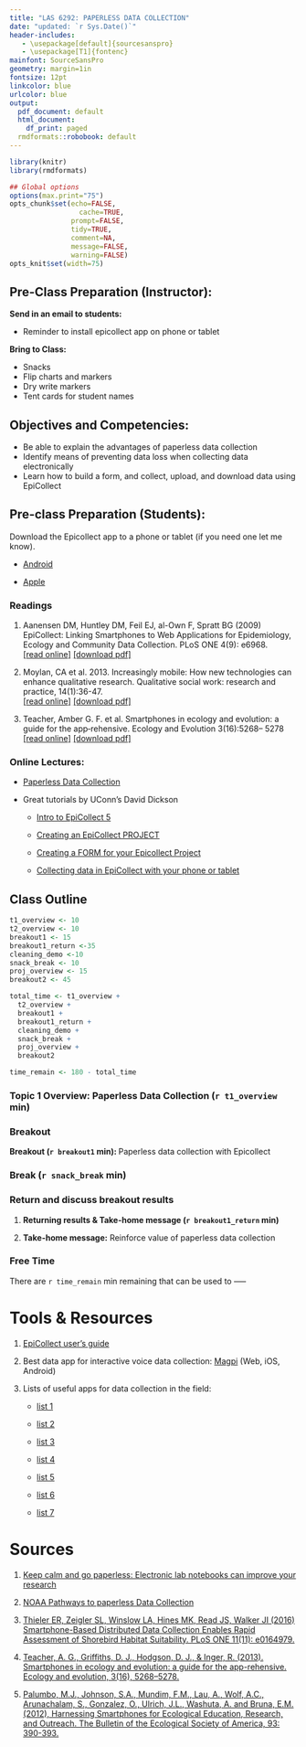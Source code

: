 ```yaml
---
title: "LAS 6292: PAPERLESS DATA COLLECTION"
date: "updated: `r Sys.Date()`"
header-includes:
   - \usepackage[default]{sourcesanspro}
   - \usepackage[T1]{fontenc}
mainfont: SourceSansPro
geometry: margin=1in
fontsize: 12pt
linkcolor: blue
urlcolor: blue
output:
  pdf_document: default
  html_document:
    df_print: paged
  rmdformats::robobook: default
---
```



```r
library(knitr)
library(rmdformats)

## Global options
options(max.print="75")
opts_chunk$set(echo=FALSE,
	             cache=TRUE,
               prompt=FALSE,
               tidy=TRUE,
               comment=NA,
               message=FALSE,
               warning=FALSE)
opts_knit$set(width=75)
```

## Pre-Class Preparation (Instructor):  

**Send in an email to students:  **  

  * Reminder to install epicollect app on phone or tablet

**Bring to Class:  **  

  * Snacks
  * Flip charts and markers
  * Dry write markers
  * Tent cards for student names

## Objectives and Competencies:   

* Be able to explain the advantages of paperless data collection
* Identify means of preventing data loss when collecting data electronically
* Learn how to build a form, and collect, upload, and download data using EpiCollect
  
## Pre-class Preparation (Students):

Download the Epicollect app to a phone or tablet (if you need one let me know).

* [Android](https://play.google.com/store/apps/details?id=uk.ac.imperial.epicollect.five&hl=en_US&gl=US)

* [Apple](https://apps.apple.com/us/app/epicollect5/id1183858199)

### **Readings**

1.  Aanensen DM, Huntley DM, Feil EJ, al-Own F, Spratt BG (2009) EpiCollect: Linking Smartphones to Web Applications for Epidemiology, Ecology and Community Data Collection. PLoS ONE 4(9): e6968.  
        [[read online]](https://journals.plos.org/plosone/article?id=10.1371/journal.pone.0006968) [[download pdf]](https://github.com/BrunaLab/LAS6292_DataManagement/blob/master/Assigned_Readings/Aanensen_etal_2009.PDF)

2.  Moylan, CA et al. 2013. Increasingly mobile: How new technologies can enhance qualitative research. Qualitative social work: research and practice, 14(1):36-47.  
        [[read online]](https://journals.sagepub.com/doi/10.1177/1473325013516988) [[download pdf]](https://github.com/BrunaLab/LAS6292_DataManagement/blob/master/Assigned_Readings/Moylan_etal_2015.pdf)

3.  Teacher, Amber G. F. et al. Smartphones in ecology and evolution: a guide for the app‐rehensive. Ecology and Evolution 3(16):5268– 5278  
        [[read online]](https://onlinelibrary.wiley.com/doi/full/10.1002/ece3.888)  [[download pdf]](https://github.com/BrunaLab/LAS6292_DataManagement/blob/master/Assigned_Readings/Teacher_etal_2013.pdf)
        

### **Online Lectures:**  

* [Paperless Data Collection](https://youtu.be/n8aoe3pXCGU)  

* Great tutorials by UConn's David Dickson  

    * [Intro to EpiCollect 5](https://kaltura.uconn.edu/playlist/dedicated/1_14lpwsw0/1_fmj06huc)  
            
    * [Creating an EpiCollect PROJECT](https://kaltura.uconn.edu/media/Creating+an+Epicollect+5+Project/1_853ybdbf)  
        
    * [Creating a FORM for your Epicollect Project](https://kaltura.uconn.edu/media/Creating+a+Form+in+Epicollect+5/1_inr7wxq8)  
        
    * [Collecting data in EpiCollect with your phone or tablet](https://kaltura.uconn.edu/media/Collecting+Data+With+Epicollect+5/1_kgzfddtp)  
        
        

## Class Outline


```r
t1_overview <- 10
t2_overview <- 10
breakout1 <- 15
breakout1_return <-35
cleaning_demo <-10
snack_break <- 10
proj_overview <- 15
breakout2 <- 45

total_time <- t1_overview + 
  t2_overview + 
  breakout1 + 
  breakout1_return + 
  cleaning_demo +
  snack_break + 
  proj_overview + 
  breakout2 

time_remain <- 180 - total_time
```



### **Topic 1 Overview: Paperless Data Collection** (`r t1_overview` min)

### Breakout

**Breakout (`r breakout1` min): ** Paperless data collection with Epicollect


### Break (`r snack_break` min)

### Return and discuss breakout results

1. **Returning results & Take-home message (`r breakout1_return` min)** 

2. **Take-home message:** Reinforce value of paperless data collection
      
### Free Time

There are `r time_remain` min remaining that can be used to -----

# Tools & Resources

1. [EpiCollect user's guide](https://docs.epicollect.net/)

2. Best data app for interactive voice data collection: [Magpi](https://www.magpi.com/blog/interactive-data-collection) (Web, iOS, Android)

3. Lists of useful apps for data collection in the field: 

    * [list 1](https://www.teamscopeapp.com/mobile-data-collection-guide/7-mobile-data-collection-apps-for-field-research)

    * [list 2](http://brunalab.org/apps/ )

    * [list 3](https://www.researchgate.net/post/Please-could-you-indicate-some-useful-android-apps-for-Ecology-Forestry-or-Environment)

    * [list 4](https://writingfornature.wordpress.com/2012/08/17/tools-for-the-modern-primate-apps-for-field-work/)

    * [list 5](https://ayrnstories.wordpress.com/2017/08/09/apps-in-ecological-research/)

    * [list 6](https://www.commonsense.org/education/top-picks/excellent-ecology-and-environmental-science-apps-games-and-websites)

    * [list 7](https://www.researchgate.net/post/What_essential_android_apps_should_a_field_biologist_know_about)

# Sources

1. [Keep calm and go paperless: Electronic lab notebooks can improve your research](https://openworking.wordpress.com/2019/07/05/keep-calm-and-go-paperless-electronic-lab-notebooks-can-improve-your-research/)

2. [NOAA Pathways to paperless Data Collection](https://www.fisheries.noaa.gov/feature-story/pathway-paperless-data-collection)

3. [Thieler ER, Zeigler SL, Winslow LA, Hines MK, Read JS, Walker JI (2016) Smartphone-Based Distributed Data Collection Enables Rapid Assessment of Shorebird Habitat Suitability. PLoS ONE 11(11): e0164979.](https://doi.org/10.1371/journal.pone.0164979)

4. [Teacher, A. G., Griffiths, D. J., Hodgson, D. J., & Inger, R. (2013). Smartphones in ecology and evolution: a guide for the app-rehensive. Ecology and evolution, 3(16), 5268–5278.](https://doi.org/10.1002/ece3.888)

5. [Palumbo, M.J., Johnson, S.A., Mundim, F.M., Lau, A., Wolf, A.C., Arunachalam, S., Gonzalez, O., Ulrich, J.L., Washuta, A. and Bruna, E.M. (2012), Harnessing Smartphones for Ecological Education, Research, and Outreach. The Bulletin of the Ecological Society of America, 93: 390-393.](https://esajournals.onlinelibrary.wiley.com/doi/10.1890/0012-9623-93.4.390)
